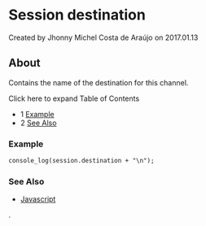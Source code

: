 
# Session destination 

 Created by  Jhonny Michel Costa de Araújo on 2017.01.13

## About

Contains the name of the destination for this channel.

Click here to expand Table of Contents

* 1 [Example](#example)
* 2 [See Also](#see-also)

### Example

```xml
console_log(session.destination + "\n");
```

### See Also

* [Javascript](../index.mdx#api)

.


